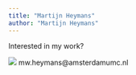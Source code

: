 ```yaml
---
title: "Martijn Heymans"
author: "Martijn Heymans"
---
```



Interested in my work?

![](/images/mail.png) mw.heymans@amsterdamumc.nl

